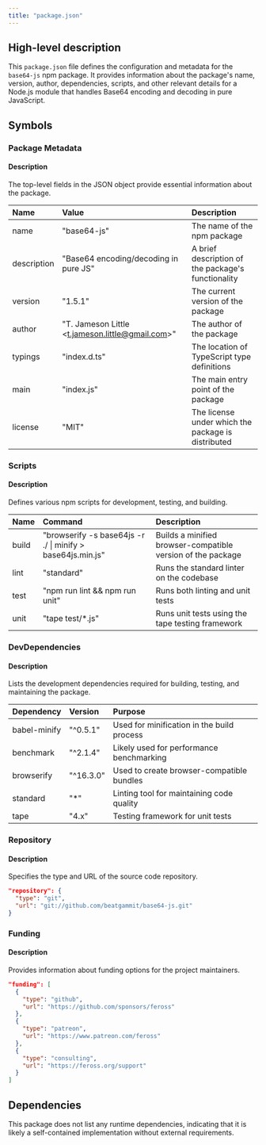 ```yaml
---
title: "package.json"
---
```


## High-level description
This `package.json` file defines the configuration and metadata for the `base64-js` npm package. It provides information about the package's name, version, author, dependencies, scripts, and other relevant details for a Node.js module that handles Base64 encoding and decoding in pure JavaScript.

## Symbols

### Package Metadata
#### Description
The top-level fields in the JSON object provide essential information about the package.

| Name | Value | Description |
|:-----|:------|:------------|
| name | "base64-js" | The name of the npm package |
| description | "Base64 encoding/decoding in pure JS" | A brief description of the package's functionality |
| version | "1.5.1" | The current version of the package |
| author | "T. Jameson Little &lt;t.jameson.little@gmail.com&gt;" | The author of the package |
| typings | "index.d.ts" | The location of TypeScript type definitions |
| main | "index.js" | The main entry point of the package |
| license | "MIT" | The license under which the package is distributed |

### Scripts
#### Description
Defines various npm scripts for development, testing, and building.

| Name | Command | Description |
|:-----|:--------|:------------|
| build | "browserify -s base64js -r ./ \| minify &gt; base64js.min.js" | Builds a minified browser-compatible version of the package |
| lint | "standard" | Runs the standard linter on the codebase |
| test | "npm run lint && npm run unit" | Runs both linting and unit tests |
| unit | "tape test/*.js" | Runs unit tests using the tape testing framework |

### DevDependencies
#### Description
Lists the development dependencies required for building, testing, and maintaining the package.

| Dependency | Version | Purpose |
|:-----------|:--------|:--------|
| babel-minify | "^0.5.1" | Used for minification in the build process |
| benchmark | "^2.1.4" | Likely used for performance benchmarking |
| browserify | "^16.3.0" | Used to create browser-compatible bundles |
| standard | "*" | Linting tool for maintaining code quality |
| tape | "4.x" | Testing framework for unit tests |

### Repository
#### Description
Specifies the type and URL of the source code repository.

```json
"repository": {
  "type": "git",
  "url": "git://github.com/beatgammit/base64-js.git"
}
```

### Funding
#### Description
Provides information about funding options for the project maintainers.

```json
"funding": [
  {
    "type": "github",
    "url": "https://github.com/sponsors/feross"
  },
  {
    "type": "patreon",
    "url": "https://www.patreon.com/feross"
  },
  {
    "type": "consulting",
    "url": "https://feross.org/support"
  }
]
```

## Dependencies
This package does not list any runtime dependencies, indicating that it is likely a self-contained implementation without external requirements.